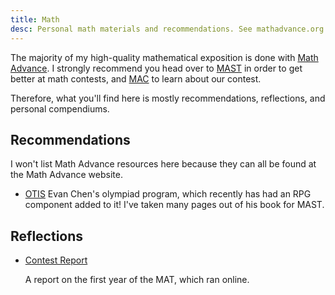 ```yaml
---
title: Math
desc: Personal math materials and recommendations. See mathadvance.org for MAST materials, including samples.
---
```


The majority of my high-quality mathematical exposition is done with [Math Advance](https://www.mathadvance.org). I strongly recommend you head over to [MAST](https://mast.mathadvance.org) in order to get better at math contests, and [MAC](https://mac.mathadvance.org) to learn about our contest.

Therefore, what you'll find here is mostly recommendations, reflections, and personal compendiums.

## Recommendations

I won't list Math Advance resources here because they can all be found at the Math Advance website.

- [OTIS](https://web.evanchen.cc/otis)
  Evan Chen's olympiad program, which recently has had an RPG component added to it! I've taken many pages out of his book for MAST.

## Reflections

- [Contest Report](contest-creation.pdf)

  A report on the first year of the MAT, which ran online.
